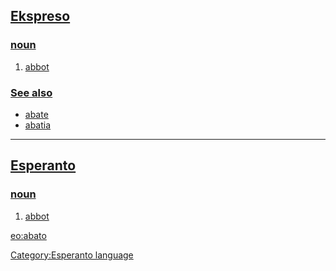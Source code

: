 == [[Ekspreso]] ==
=== [[noun]] ===
# [[abbot]]

=== [[See also]] ===
*[[abate]]
*[[abatia]]

----

== [[Esperanto]] ==
=== [[noun]] ===
# [[abbot]]

[[eo:abato]]

[[Category:Esperanto language]]